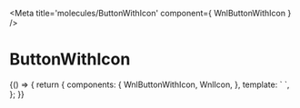 
<Meta title='molecules/ButtonWithIcon' component={ WnlButtonWithIcon } />

# ButtonWithIcon

<Story name='interactive'>
    {() => {
        return {
        	components: {
				WnlButtonWithIcon,
				WnlIcon,
        	},
            template:
`<wnl-button-with-icon :medium="true">
	<template #text>
		Tekst przycisku
	</template>
	<template #icon>
		<wnl-icon
			fa-icon-class="fa-angle-up"
			size="medium"
		/>
	</template>
</wnl-button-with-icon>`,
        };
    }}
</Story>
